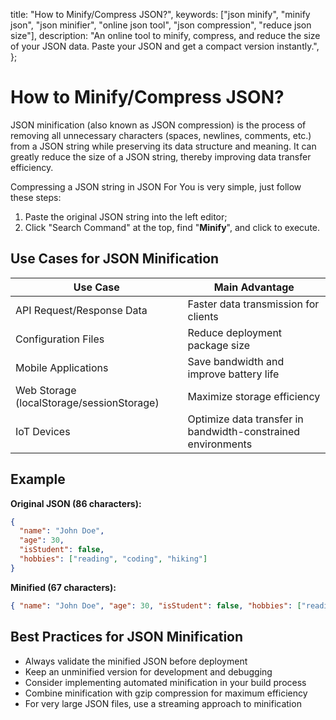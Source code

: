 
  title: "How to Minify/Compress JSON?",
  keywords: ["json minify", "minify json", "json minifier", "online json tool", "json compression", "reduce json size"],
  description: "An online tool to minify, compress, and reduce the size of your JSON data. Paste your JSON and get a compact version instantly.",
};

# How to Minify/Compress JSON?

JSON minification (also known as JSON compression) is the process of removing all unnecessary characters (spaces, newlines, comments, etc.) from a JSON string while preserving its data structure and meaning. It can greatly reduce the size of a JSON string, thereby improving data transfer efficiency.

Compressing a JSON string in JSON For You is very simple, just follow these steps:

1. Paste the original JSON string into the left editor;
2. Click "Search Command" at the top, find "**Minify**", and click to execute.

## Use Cases for JSON Minification

<table>
  <thead>
    <tr>
      <th>Use Case</th>
      <th>Main Advantage</th>
    </tr>
  </thead>
  <tbody>
    <tr>
      <td>API Request/Response Data</td>
      <td>Faster data transmission for clients</td>
    </tr>
    <tr>
      <td>Configuration Files</td>
      <td>Reduce deployment package size</td>
    </tr>
    <tr>
      <td>Mobile Applications</td>
      <td>Save bandwidth and improve battery life</td>
    </tr>
    <tr>
      <td>Web Storage (localStorage/sessionStorage)</td>
      <td>Maximize storage efficiency</td>
    </tr>
    <tr>
      <td>IoT Devices</td>
      <td>Optimize data transfer in bandwidth-constrained environments</td>
    </tr>
  </tbody>
</table>

## Example

**Original JSON (86 characters):**

```json
{
  "name": "John Doe",
  "age": 30,
  "isStudent": false,
  "hobbies": ["reading", "coding", "hiking"]
}
```

**Minified (67 characters):**

```json
{ "name": "John Doe", "age": 30, "isStudent": false, "hobbies": ["reading", "coding", "hiking"] }
```

## Best Practices for JSON Minification

- Always validate the minified JSON before deployment
- Keep an unminified version for development and debugging
- Consider implementing automated minification in your build process
- Combine minification with gzip compression for maximum efficiency
- For very large JSON files, use a streaming approach to minification

<Refer />
